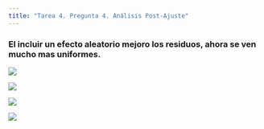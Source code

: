 ```yaml
---
title: "Tarea 4. Pregunta 4. Análisis Post-Ajuste"
---
```


### El incluir un efecto aleatorio mejoro los residuos, ahora se ven mucho mas uniformes.

![](T4P4_post1.png)

![](T4P4_post2.png)

![](T4P4_post3.png)

![](T4P4_post4.png)